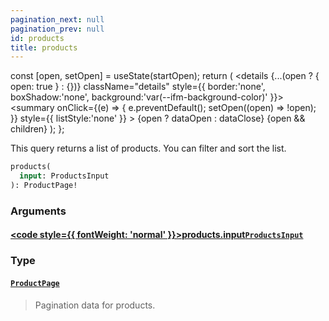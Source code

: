 ```yaml
---
pagination_next: null
pagination_prev: null
id: products
title: products
---
```









  const [open, setOpen] = useState(startOpen);
  return (
    <details {...(open ? { open: true } : {})} className="details" style={{ border:'none', boxShadow:'none', background:'var(--ifm-background-color)' }}>
      <summary
        onClick={(e) => {
          e.preventDefault();
          setOpen((open) => !open);
        }}
        style={{ listStyle:'none' }}
      >
      {open ? dataOpen : dataClose}
      </summary>
      {open && children}
    </details>
  );
};








This query returns a list of products. You can filter and sort the list.


```graphql
products(
  input: ProductsInput
): ProductPage!
```




### Arguments

#### [<code style={{ fontWeight: 'normal' }}>products.<b>input</b></code>](#)<Bullet />[`ProductsInput`](/types/inputs/products-input) <Badge class="badge badge--secondary" text="input"/> 
> 
> 
> 
> 

### Type

#### [`ProductPage`](/types/objects/product-page) <Badge class="badge badge--secondary" text="object"/> 
> 
> 
> Pagination data for products.
> 





